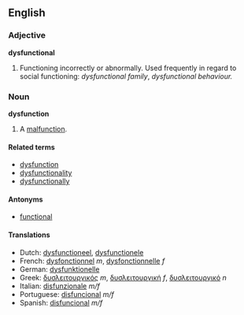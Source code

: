 ==English==

===Adjective===
'''dysfunctional'''
# Functioning incorrectly or abnormally. Used frequently in regard to social functioning: ''dysfunctional family'', ''dysfunctional behaviour.''

===Noun===
'''dysfunction'''
# A [[malfunction]].

====Related terms====
*[[dysfunction]]
*[[dysfunctionality]]
*[[dysfunctionally]]

====Antonyms====
*[[functional]]

====Translations====
*Dutch: [[dysfunctioneel]], [[dysfunctionele]]
*French: [[dysfonctionnel]] ''m'', [[dysfonctionnelle]] ''f''
*German: [[dysfunktionelle]]
*Greek: [[δυσλειτουργικός]] ''m'', [[δυσλειτουργική]] ''f'', [[δυσλειτουργικό]] ''n''
*Italian: [[disfunzionale]] ''m/f''
*Portuguese: [[disfuncional]] ''m/f''
*Spanish: [[disfuncional]] ''m/f''